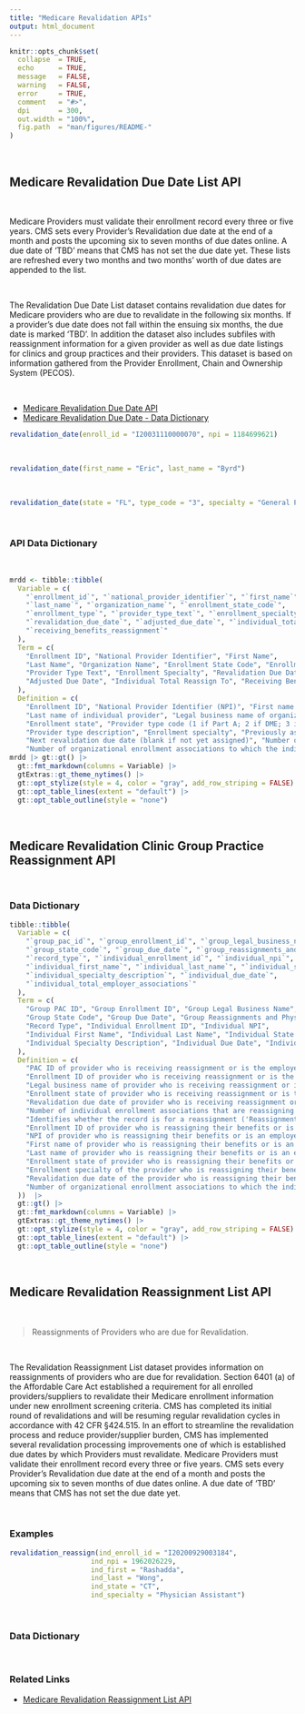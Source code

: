 ```yaml
---
title: "Medicare Revalidation APIs"
output: html_document
---
```


```r
knitr::opts_chunk$set(
  collapse  = TRUE,
  echo      = TRUE, 
  message   = FALSE, 
  warning   = FALSE,
  error     = TRUE,
  comment   = "#>",
  dpi       = 300, 
  out.width = "100%",
  fig.path  = "man/figures/README-"
)
```

<br>

## Medicare Revalidation Due Date List API

<br>

Medicare Providers must validate their enrollment record every three or five years. CMS sets every Provider’s Revalidation due date at the end of a month and posts the upcoming six to seven months of due dates online. A due date of ‘TBD’ means that CMS has not set the due date yet. These lists are refreshed every two months and two months’ worth of due dates are appended to the list.

<br>

The Revalidation Due Date List dataset contains revalidation due dates for Medicare providers who are due to revalidate in the following six months. If a provider's due date does not fall within the ensuing six months, the due date is marked 'TBD'. In addition the dataset also includes subfiles with reassignment information for a given provider as well as due date listings for clinics and group practices and their providers. This dataset is based on information gathered from the Provider Enrollment, Chain and Ownership System (PECOS).

<br>

-  [Medicare Revalidation Due Date API](https://data.cms.gov/provider-characteristics/medicare-provider-supplier-enrollment/revalidation-due-date-list)
-  [Medicare Revalidation Due Date - Data Dictionary](https://data.cms.gov/resources/revalidation-due-date-list-data-dictionary)  


```r
revalidation_date(enroll_id = "I20031110000070", npi = 1184699621)
```

<br>

```r
revalidation_date(first_name = "Eric", last_name = "Byrd")
```

<br>

```r
revalidation_date(state = "FL", type_code = "3", specialty = "General Practice")
```

<br>

### API Data Dictionary

<br>

```r
mrdd <- tibble::tibble(
  Variable = c(
    "`enrollment_id`", "`national_provider_identifier`", "`first_name`",
    "`last_name`", "`organization_name`", "`enrollment_state_code`",
    "`enrollment_type`", "`provider_type_text`", "`enrollment_specialty`",
    "`revalidation_due_date`", "`adjusted_due_date`", "`individual_total_reassign_to`",
    "`receiving_benefits_reassignment`"
  ),
  Term = c(
    "Enrollment ID", "National Provider Identifier", "First Name",
    "Last Name", "Organization Name", "Enrollment State Code", "Enrollment Type",
    "Provider Type Text", "Enrollment Specialty", "Revalidation Due Date",
    "Adjusted Due Date", "Individual Total Reassign To", "Receiving Benefits Reassignment"
  ),
  Definition = c(
    "Enrollment ID", "National Provider Identifier (NPI)", "First name of individual provider",
    "Last name of individual provider", "Legal business name of organizational provider",
    "Enrollment state", "Provider type code (1 if Part A; 2 if DME; 3 if Non-DME Part B)",
    "Provider type description", "Enrollment specialty", "Previously assigned revalidation due date (blank if not previously assigned a due date)",
    "Next revalidation due date (blank if not yet assigned)", "Number of individual enrollment associations that are reassigning benefits to or are employed by the organizational provider",
    "Number of organizational enrollment associations to which the individual provider reassigns benefits or is employed by"))
mrdd |> gt::gt() |> 
  gt::fmt_markdown(columns = Variable) |> 
  gtExtras::gt_theme_nytimes() |> 
  gt::opt_stylize(style = 4, color = "gray", add_row_striping = FALSE) |> 
  gt::opt_table_lines(extent = "default") |> 
  gt::opt_table_outline(style = "none")
```

<br>

## Medicare Revalidation Clinic Group Practice Reassignment API


<br>

### Data Dictionary

```r
tibble::tibble(
  Variable = c(
    "`group_pac_id`", "`group_enrollment_id`", "`group_legal_business_name`",
    "`group_state_code`", "`group_due_date`", "`group_reassignments_and_physician_assistants`",
    "`record_type`", "`individual_enrollment_id`", "`individual_npi`",
    "`individual_first_name`", "`individual_last_name`", "`individual_state_code`",
    "`individual_specialty_description`", "`individual_due_date`",
    "`individual_total_employer_associations`"
  ),
  Term = c(
    "Group PAC ID", "Group Enrollment ID", "Group Legal Business Name",
    "Group State Code", "Group Due Date", "Group Reassignments and Physician Assistants",
    "Record Type", "Individual Enrollment ID", "Individual NPI",
    "Individual First Name", "Individual Last Name", "Individual State Code",
    "Individual Specialty Description", "Individual Due Date", "Individual Total Employer Associations"
  ),
  Definition = c(
    "PAC ID of provider who is receiving reassignment or is the employer",
    "Enrollment ID of provider who is receiving reassignment or is the employer",
    "Legal business name of provider who is receiving reassignment or is the employer",
    "Enrollment state of provider who is receiving reassignment or is the employer",
    "Revalidation due date of provider who is receiving reassignment or is the employer (TBD if yet to be assigned)",
    "Number of individual enrollment associations that are reassigning benefits to or are employed by the organizational provider",
    "Identifies whether the record is for a reassignment ('Reassignment') or employment ('Physician Assistant')",
    "Enrollment ID of provider who is reassigning their benefits or is an employee",
    "NPI of provider who is reassigning their benefits or is an employee",
    "First name of provider who is reassigning their benefits or is an employee",
    "Last name of provider who is reassigning their benefits or is an employee",
    "Enrollment state of provider who is reassigning their benefits or is an employee",
    "Enrollment specialty of the provider who is reassigning their benefits or is an employee",
    "Revalidation due date of the provider who is reassigning their benefits or is an employee (TBD if yet to be assigned)",
    "Number of organizational enrollment associations to which the individual provider reassigns benefits or is employed by"
  ))  |>
  gt::gt() |> 
  gt::fmt_markdown(columns = Variable) |> 
  gtExtras::gt_theme_nytimes() |> 
  gt::opt_stylize(style = 4, color = "gray", add_row_striping = FALSE) |> 
  gt::opt_table_lines(extent = "default") |> 
  gt::opt_table_outline(style = "none")
```

<br>

## Medicare Revalidation Reassignment List API

<br>

> Reassignments of Providers who are due for Revalidation.

<br>



The Revalidation Reassignment List dataset provides information on reassignments of providers who are due for revalidation. Section 6401 (a) of the Affordable Care Act established a requirement for all enrolled providers/suppliers to revalidate their Medicare enrollment information under new enrollment screening criteria. CMS has completed its initial round of revalidations and will be resuming regular revalidation cycles in accordance with 42 CFR §424.515. In an effort to streamline the revalidation process and reduce provider/supplier burden, CMS has implemented several revalidation processing improvements one of which is established due dates by which Providers must revalidate. Medicare Providers must validate their enrollment record every three or five years. CMS sets every Provider’s Revalidation due date at the end of a month and posts the upcoming six to seven months of due dates online. A due date of ‘TBD’ means that CMS has not set the due date yet.

<br>

### Examples

```r
revalidation_reassign(ind_enroll_id = "I20200929003184",
                    ind_npi = 1962026229,
                    ind_first = "Rashadda",
                    ind_last = "Wong",
                    ind_state = "CT",
                    ind_specialty = "Physician Assistant")
```

<br>

### Data Dictionary

<br>

### Related Links

   - [Medicare Revalidation Reassignment List API](https://data.cms.gov/provider-characteristics/medicare-provider-supplier-enrollment/revalidation-reassignment-list)

<br><br>
